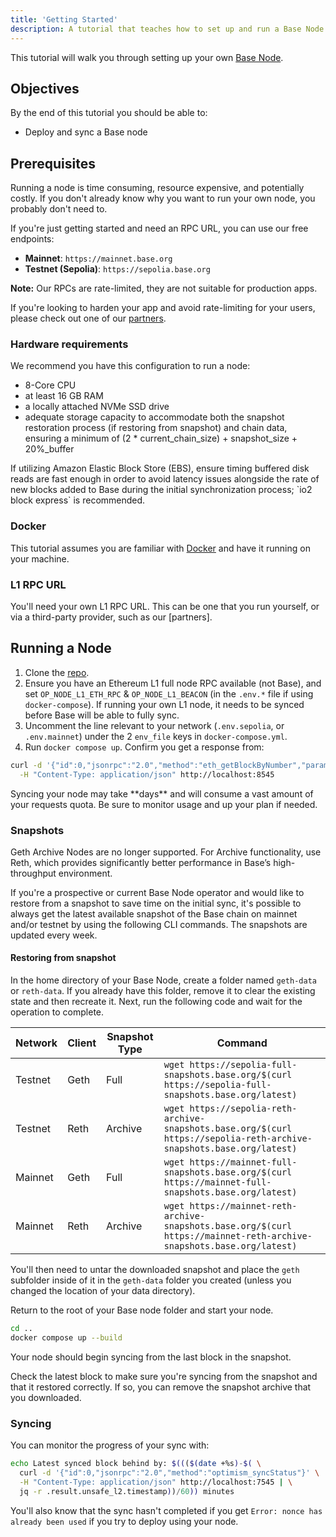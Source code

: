 ```yaml
---
title: 'Getting Started'
description: A tutorial that teaches how to set up and run a Base Node.
---
```


This tutorial will walk you through setting up your own [Base Node](https://github.com/base-org/node).

## Objectives

By the end of this tutorial you should be able to:

- Deploy and sync a Base node

## Prerequisites

<Warning>
Running a node is time consuming, resource expensive, and potentially costly. If you don't already know why you want to run your own node, you probably don't need to.

If you're just getting started and need an RPC URL, you can use our free endpoints:

- **Mainnet**: `https://mainnet.base.org`
- **Testnet (Sepolia)**: `https://sepolia.base.org`

**Note:** Our RPCs are rate-limited, they are not suitable for production apps.

If you're looking to harden your app and avoid rate-limiting for your users, please check out one of our [partners](/base-chain/tools/node-providers).
</Warning>


### Hardware requirements

We recommend you have this configuration to run a node:

- 8-Core CPU
- at least 16 GB RAM
- a locally attached NVMe SSD drive
- adequate storage capacity to accommodate both the snapshot restoration process (if restoring from snapshot) and chain data, ensuring a minimum of (2 \* current_chain_size) + snapshot_size + 20%\_buffer

<Note>
If utilizing Amazon Elastic Block Store (EBS), ensure timing buffered disk reads are fast enough in order to avoid latency issues alongside the rate of new blocks added to Base during the initial synchronization process; `io2 block express` is recommended.
</Note>


### Docker

This tutorial assumes you are familiar with [Docker](https://www.docker.com/) and have it running on your machine.

### L1 RPC URL

You'll need your own L1 RPC URL. This can be one that you run yourself, or via a third-party provider, such as our [partners].

## Running a Node

1. Clone the [repo](https://github.com/base-org/node).
2. Ensure you have an Ethereum L1 full node RPC available (not Base), and set `OP_NODE_L1_ETH_RPC` & `OP_NODE_L1_BEACON` (in the `.env.*` file if using `docker-compose`). If running your own L1 node, it needs to be synced before Base will be able to fully sync.
3. Uncomment the line relevant to your network (`.env.sepolia`, or `.env.mainnet`) under the 2 `env_file` keys in `docker-compose.yml`.
4. Run `docker compose up`. Confirm you get a response from:

```bash [Terminal]
curl -d '{"id":0,"jsonrpc":"2.0","method":"eth_getBlockByNumber","params":["latest",false]}' \
  -H "Content-Type: application/json" http://localhost:8545
```

<Warning>
Syncing your node may take **days** and will consume a vast amount of your requests quota. Be sure to monitor usage and up your plan if needed.
</Warning>


### Snapshots

<Note>
Geth Archive Nodes are no longer supported. For Archive functionality, use Reth, which provides significantly better performance in Base’s high-throughput environment.
</Note>


If you're a prospective or current Base Node operator and would like to restore from a snapshot to save time on the initial sync, it's possible to always get the latest available snapshot of the Base chain on mainnet and/or testnet by using the following CLI commands. The snapshots are updated every week.

#### Restoring from snapshot

In the home directory of your Base Node, create a folder named `geth-data` or `reth-data`. If you already have this folder, remove it to clear the existing state and then recreate it. Next, run the following code and wait for the operation to complete.

| Network | Client | Snapshot Type | Command                                                                                                               |
| ------- | ------ | ------------- | --------------------------------------------------------------------------------------------------------------------- |
| Testnet | Geth   | Full          | `wget https://sepolia-full-snapshots.base.org/$(curl https://sepolia-full-snapshots.base.org/latest)`                 |
| Testnet | Reth   | Archive       | `wget https://sepolia-reth-archive-snapshots.base.org/$(curl https://sepolia-reth-archive-snapshots.base.org/latest)` |
| Mainnet | Geth   | Full          | `wget https://mainnet-full-snapshots.base.org/$(curl https://mainnet-full-snapshots.base.org/latest)`                 |
| Mainnet | Reth   | Archive       | `wget https://mainnet-reth-archive-snapshots.base.org/$(curl https://mainnet-reth-archive-snapshots.base.org/latest)` |

You'll then need to untar the downloaded snapshot and place the `geth` subfolder inside of it in the `geth-data` folder you created (unless you changed the location of your data directory).

Return to the root of your Base node folder and start your node.

```bash [Terminal]
cd ..
docker compose up --build
```

Your node should begin syncing from the last block in the snapshot.

Check the latest block to make sure you're syncing from the snapshot and that it restored correctly. If so, you can remove the snapshot archive that you downloaded.

### Syncing

You can monitor the progress of your sync with:

```bash [Terminal]
echo Latest synced block behind by: $((($(date +%s)-$( \
  curl -d '{"id":0,"jsonrpc":"2.0","method":"optimism_syncStatus"}' \
  -H "Content-Type: application/json" http://localhost:7545 | \
  jq -r .result.unsafe_l2.timestamp))/60)) minutes
```

You'll also know that the sync hasn't completed if you get `Error: nonce has already been used` if you try to deploy using your node.
